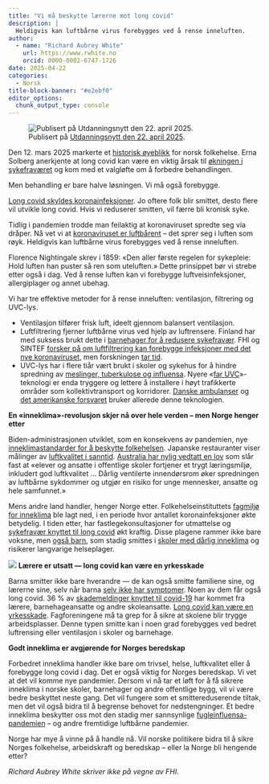 ```yaml
---
title: "Vi må beskytte lærerne mot long covid"
description: |
  Heldigvis kan luftbårne virus forebygges ved å rense inneluften.
author:
  - name: "Richard Aubrey White"
    url: https://www.rwhite.no
    orcid: 0000-0002-6747-1726
date: 2025-04-22
categories:
  - Norsk
title-block-banner: "#e2ebf0"
editor_options: 
  chunk_output_type: console
---
```


![Publisert på [Utdanningsnytt den 22. april 2025](https://www.utdanningsnytt.no/covid-luftfiltrering-luftsmitte/vi-ma-beskytte-laererne-mot-long-covid/438378).](top.png)

Den 12. mars 2025 markerte et [historisk øyeblikk](https://www.nrk.no/buskerud/erna-solberg-vil-at-norge-skal-ta-et-nytt-koronagrep-for-a-takle-_long-covid_-1.17336151) for norsk folkehelse. Erna Solberg anerkjente at long covid kan være en viktig årsak til [økningen i sykefraværet](https://frifagbevegelse.no/debatt/debatten-om-sykefravar-er-fort-pa-feil-premisser-6.490.1106983.a33706873a) og kom med et valgløfte om å forbedre behandlingen.

Men behandling er bare halve løsningen. Vi må også forebygge.

[Long covid skyldes koronainfeksjoner](https://www.nrk.no/ytring/covid-er-farligere-enn-du-tror-1.17116008). Jo oftere folk blir smittet, desto flere vil utvikle long covid. Hvis vi reduserer smitten, vil færre bli kronisk syke.

Tidlig i pandemien trodde man feilaktig at koronaviruset spredte seg via dråper. Nå vet vi at [koronaviruset er luftbårent](https://www.nature.com/articles/s41598-023-47829-8) – det sprer seg i luften som røyk. Heldigvis kan luftbårne virus forebygges ved å rense inneluften.

Florence Nightingale skrev i 1859: «Den aller første regelen for sykepleie: Hold luften han puster så ren som uteluften.» Dette prinsippet bør vi strebe etter også i dag. Ved å rense luften kan vi forebygge luftveisinfeksjoner, allergiplager og annet ubehag.

Vi har tre effektive metoder for å rense inneluften: ventilasjon, filtrering og UVC-lys.

- Ventilasjon tilfører frisk luft, ideelt gjennom balansert ventilasjon.
- Luftfiltrering fjerner luftbårne virus ved hjelp av luftrensere. Finland har med suksess brukt dette i [barnehager for å redusere sykefravær](https://yle.fi/a/74-20062381). FHI og SINTEF [forsker på om luftfiltrering kan forebygge infeksjoner med det nye koronaviruset](https://www.fhi.no/sm/luftrenserstudien/), men forskningen [tar tid](https://trialsjournal.biomedcentral.com/articles/10.1186/s13063-024-08547-2).
- UVC-lys har i flere tiår vært brukt i skoler og sykehus for å hindre spredning av [meslinger, tuberkulose og influensa](https://pmc.ncbi.nlm.nih.gov/articles/PMC2789813/). Nyere «[far UVC](https://www.nature.com/articles/s41598-022-08462-z)»-teknologi er enda tryggere og lettere å installere i høyt trafikkerte områder som kollektivtransport og korridorer. [Danske ambulanser](https://uvmedico.com/news/uv-medico-falck-elevating-ambulance-safety-with-uv222-technology) og [det amerikanske forsvaret](https://www.defense.gov/News/Feature-Stories/Story/Article/2309289/air-guard-wing-receives-dods-first-uv-light-disinfectant-system/) bruker allerede denne teknologien.

**En «inneklima»-revolusjon skjer nå over hele verden – men Norge henger etter**

Biden-administrasjonen utviklet, som en konsekvens av pandemien, nye [inneklimastandarder for å beskytte folkehelsen](https://www.ashrae.org/about/news/2023/ashrae-approves-groundbreaking-standard-to-reduce-the-risk-of-disease-transmission-in-indoor-spaces). Japanske restauranter viser målinger av [luftkvalitet i sanntid](https://x.com/ToshiAkima/status/1488150477993025542). [Australia har nylig vedtatt en lov](https://www.parliament.nsw.gov.au/Hansard/Pages/HansardResult.aspx#/docid/HANSARD-1820781676-98120/link/2300) som slår fast at «elever og ansatte i offentlige skoler fortjener et trygt læringsmiljø, inkludert god luftkvalitet … Dårlig ventilerte innendørsrom øker spredningen av luftbårne sykdommer og utgjør en risiko for unge mennesker, ansatte og hele samfunnet.»

Mens andre land handler, henger Norge etter. Folkehelseinstituttets [fagmiljø for inneklima](https://www.dagensmedisin.no/fhi-folkehelseinstituttet-inneklima/fhi-kutter-inneklima-fagmiljo/531987) ble lagt ned, i en periode hvor antallet koronainfeksjoner økte betydelig. I tiden etter, har fastlegekonsultasjoner for utmattelse og [sykefravær knyttet til long covid](https://archpublichealth.biomedcentral.com/articles/10.1186/s13690-024-01411-4) økt kraftig. Disse plagene rammer ikke bare voksne, men [også barn](https://publications.aap.org/pediatrics/article/153/3/e2023062570/196606/Postacute-Sequelae-of-SARS-CoV-2-in-Children?autologincheck=redirected), som stadig smittes i [skoler med dårlig inneklima](https://www.nrk.no/vestland/230.000-norske-elevar-i-klasserom-med-darleg-luft-1.15993604) og risikerer langvarige helseplager.

![](figure_1.webp)
**Lærere er utsatt — long covid kan være en yrkesskade**

Barna smitter ikke bare hverandre — de kan også smitte familiene sine, og lærerne sine, selv når barna [selv ikke har symptomer](https://academic.oup.com/cid/article/78/6/1522/7634443). Noen av dem får også long covid. 36 % av [skademeldinger knyttet til covid-19](https://www.nav.no/no/nav-og-samfunn/statistikk/flere-statistikkomrader/relatert-informasjon/mottatte-skademeldinger-knyttet-til-covid-19) har kommet fra lærere, barnehageansatte og andre skoleansatte. [Long covid kan være en yrkesskade](https://www.utdanningsnytt.no/corona-inneklima-korona/sykdommen-som-ikke-gikk-over/434365). Fagforeningene må ta grep for å sikre at skolene blir trygge arbeidsplasser. Denne typen smitte kan i noen grad forebygges ved bedret luftrensing eller ventilasjon i skoler og barnehage.

**Godt inneklima er avgjørende for Norges beredskap**

Forbedret inneklima handler ikke bare om trivsel, helse, luftkvalitet eller å forebygge long covid i dag. Det er også viktig for Norges beredskap. Vi vet at det vil komme nye pandemier. Dersom vi nå tar et løft for å få sikrere inneklima i norske skoler, barnehager og andre offentlige bygg, vil vi være bedre beskyttet neste gang. Det vil fungere som et smittereduserende tiltak, men det vil også bidra til å begrense behovet for nedstengninger. Et bedre inneklima beskytter oss mot den stadig mer sannsynlige [fugleinfluensa-pandemien](https://www.vg.no/nyheter/i/nybJrB/fugleinfluensa-norge-har-sikret-seg-vaksineavtale) – og andre fremtidige luftbårne pandemier.

Norge har mye å vinne på å handle nå. Vil norske politikere bidra til å sikre Norges folkehelse, arbeidskraft og beredskap – eller la Norge bli hengende etter?

*Richard Aubrey White skriver ikke på vegne av FHI.*

